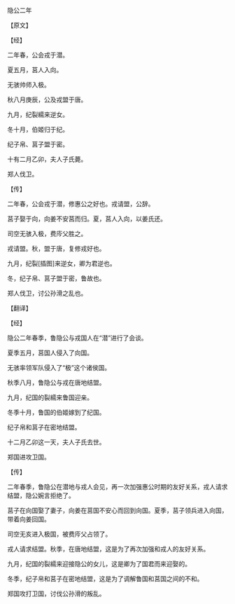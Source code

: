 

隐公二年

【原文】

【经】

二年春，公会戎于潜。

夏五月，莒人入向。

无骇帅师入极。

秋八月庚辰，公及戎盟于唐。

九月，纪裂繻来逆女。

冬十月，伯姬归于纪。

纪子帛、莒子盟于密。

十有二月乙卯，夫人子氏薨。

郑人伐卫。

【传】

二年春，公会戎于潜，修惠公之好也。戎请盟，公辞。

莒子娶于向，向姜不安莒而归。夏，莒人入向，以姜氏还。

司空无骇入极，费庈父胜之。

戎请盟。秋，盟于唐，复修戎好也。

九月，纪裂[插图]来逆女，卿为君逆也。

冬，纪子帛、莒子盟于密，鲁故也。

郑人伐卫，讨公孙滑之乱也。

【翻译】

【经】

隐公二年春季，鲁隐公与戎国人在“潜”进行了会谈。

夏季五月，莒国人侵入了向国。

无骇率领军队侵入了“极”这个诸侯国。

秋季八月，鲁隐公与戎在唐地结盟。

九月，纪国的裂繻来鲁国迎亲。

冬季十月，鲁国的伯姬嫁到了纪国。

纪子帛和莒子在密地结盟。

十二月乙卯这一天，夫人子氏去世。

郑国进攻卫国。

【传】

二年春季，鲁隐公在潜地与戎人会见，再一次加强惠公时期的友好关系，戎人请求结盟，隐公婉言拒绝了。

莒子在向国娶了妻子，向姜在莒国不安心而回到向国。夏季，莒子领兵进入向国，带着向姜回国。

司空无亥进入极国，被费庈父占领了。

戎人请求结盟。秋季，在唐地结盟，这是为了再次加强和戎人的友好关系。

九月，纪国的裂繻来迎接隐公的女儿，这是卿为了国君而来迎娶的。

冬季，纪子帛和莒子在密地结盟，这是为了调解鲁国和莒国之间的不和。

郑国攻打卫国，讨伐公孙滑的叛乱。

